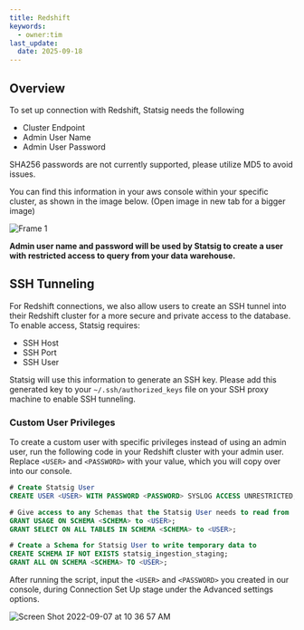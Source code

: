 ```yaml
---
title: Redshift
keywords:
  - owner:tim
last_update:
  date: 2025-09-18
---
```


## Overview

To set up connection with Redshift, Statsig needs the following

- Cluster Endpoint
- Admin User Name
- Admin User Password

<Note>
SHA256 passwords are not currently supported, please utilize MD5 to avoid issues.
</Note> 

You can find this information in your aws console within your specific cluster, as shown in the image below. (Open image in new tab for a bigger image)

<Frame>
  <img src="https://user-images.githubusercontent.com/108023879/187515405-17fa7d90-44e1-422f-87a7-cfde090637ed.png" alt="Frame 1" />
</Frame>

<b>Admin user name and password will be used by Statsig to create a user with restricted access to query from your data warehouse.</b>

## SSH Tunneling

For Redshift connections, we also allow users to create an SSH tunnel into their Redshift cluster for a more secure and private access to the database.
To enable access, Statsig requires:

- SSH Host
- SSH Port
- SSH User

Statsig will use this information to generate an SSH key. Please add this generated key to your `~/.ssh/authorized_keys` file on your SSH proxy machine to enable SSH tunneling.

### Custom User Privileges

To create a custom user with specific privileges instead of using an admin user, run the following code in your Redshift cluster with your admin user.
Replace `<USER>` and `<PASSWORD>` with your value, which you will copy over into our console.


```sql
# Create Statsig User
CREATE USER <USER> WITH PASSWORD <PASSWORD> SYSLOG ACCESS UNRESTRICTED;

# Give access to any Schemas that the Statsig User needs to read from
GRANT USAGE ON SCHEMA <SCHEMA> to <USER>;
GRANT SELECT ON ALL TABLES IN SCHEMA <SCHEMA> to <USER>;

# Create a Schema for Statsig User to write temporary data to
CREATE SCHEMA IF NOT EXISTS statsig_ingestion_staging;
GRANT ALL ON SCHEMA <SCHEMA> TO <USER>;
```

After running the script, input the `<USER>` and `<PASSWORD>` you created in our console, during Connection Set Up stage under the Advanced settings options.

<Frame>
  <img src="https://user-images.githubusercontent.com/108023879/188943178-6b541962-62da-4529-b5af-ff59b20b7a8d.png" alt="Screen Shot 2022-09-07 at 10 36 57 AM" />
</Frame>
